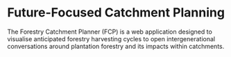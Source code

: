 # Future-Focused Catchment Planning

The Forestry Catchment Planner (FCP) is a web application designed to visualise anticipated forestry harvesting cycles to open intergenerational conversations around plantation forestry and its impacts within catchments.
